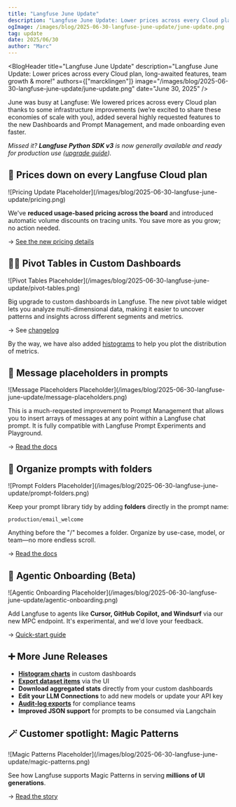 ```yaml
---
title: "Langfuse June Update"
description: "Langfuse June Update: Lower prices across every Cloud plan, long-awaited features, team growth & more!"
ogImage: /images/blog/2025-06-30-langfuse-june-update/june-update.png
tag: update
date: 2025/06/30
author: "Marc"
---
```



<BlogHeader
  title="Langfuse June Update"
  description="Langfuse June Update: Lower prices across every Cloud plan, long-awaited features, team growth & more!"
  authors={["marcklingen"]}
  image="/images/blog/2025-06-30-langfuse-june-update/june-update.png"
  date="June 30, 2025"
/>

June was busy at Langfuse: We lowered prices across every Cloud plan thanks to some infrastructure improvements (we’re excited to share these economies of scale with you), added several highly requested features to the new Dashboards and Prompt Management, and made onboarding even faster.

_Missed it? **Langfuse Python SDK v3** is now generally available and ready for production use ([upgrade guide](/docs/sdk/python/sdk-v3#upgrade-from-v2))._

## 💸 Prices down on every Langfuse Cloud plan

<Frame className="rounded-lg overflow-hidden">
  ![Pricing Update Placeholder](/images/blog/2025-06-30-langfuse-june-update/pricing.png)
</Frame>

We've **reduced usage-based pricing across the board** and introduced automatic volume discounts on tracing units. You save more as you grow; no action needed.

→ [See the new pricing details](/docs/get-started#pricing)

## 🕵️‍♂️ Pivot Tables in Custom Dashboards

<Frame className="rounded-lg overflow-hidden">
  ![Pivot Tables Placeholder](/images/blog/2025-06-30-langfuse-june-update/pivot-tables.png)
</Frame>

Big upgrade to custom dashboards in Langfuse. The new pivot table widget lets you analyze multi-dimensional data, making it easier to uncover patterns and insights across different segments and metrics.

→ See [changelog](/changelog/2025-07-01-pivot-tables-custom-dashboards)
 
By the way, we have also added [histograms](/changelog/2025-06-30-histogram-charts-custom-dashboards) to help you plot the distribution of metrics.

## 🧩 Message placeholders in prompts

<Frame className="rounded-lg overflow-hidden">
  ![Message Placeholders Placeholder](/images/blog/2025-06-30-langfuse-june-update/message-placeholders.png)
</Frame>

This is a much-requested improvement to Prompt Management that allows you to insert arrays of messages at any point within a Langfuse chat prompt. It is fully compatible with Langfuse Prompt Experiments and Playground.

→ [Read the docs](/docs/prompts/get-started#message-placeholders)

## 📂 Organize prompts with folders

<Frame className="rounded-lg overflow-hidden">
  ![Prompt Folders Placeholder](/images/blog/2025-06-30-langfuse-june-update/prompt-folders.png)
</Frame>

Keep your prompt library tidy by adding **folders** directly in the prompt name:

```text
production/email_welcome
```

Anything before the "/" becomes a folder. Organize by use-case, model, or team—no more endless scroll.

→ [Read the docs](/docs/prompts/get-started#prompt-folders)

## 🤖 Agentic Onboarding (Beta)

<Frame className="rounded-lg overflow-hidden">
  ![Agentic Onboarding Placeholder](/images/blog/2025-06-30-langfuse-june-update/agentic-onboarding.png)
</Frame>

Add Langfuse to agents like **Cursor, GitHub Copilot, and Windsurf** via our new MPC endpoint. It's experimental, and we'd love your feedback.

→ [Quick-start guide](/docs/get-started)

## ➕ More June Releases

- **[Histogram charts](/changelog/2025-06-30-histogram-charts-custom-dashboards)** in custom dashboards
- **[Export dataset items](/changelog/2025-06-23-exports-datasets-audit-logs)** via the UI
- **Download aggregated stats** directly from your custom dashboards
- **Edit your LLM Connections** to add new models or update your API key
- **[Audit-log exports](/changelog/2025-06-23-exports-datasets-audit-logs)** for compliance teams
- **Improved JSON support** for prompts to be consumed via Langchain

## 🪄 Customer spotlight: Magic Patterns

<Frame className="rounded-lg overflow-hidden">
  ![Magic Patterns Placeholder](/images/blog/2025-06-30-langfuse-june-update/magic-patterns.png)
</Frame>

See how Langfuse supports Magic Patterns in serving **millions of UI generations**.

→ [Read the story](/customers/magic-patterns-ai-design-tools)